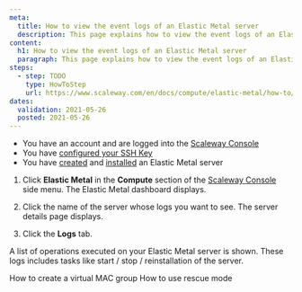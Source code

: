 ```yaml
---
meta:
  title: How to view the event logs of an Elastic Metal server
  description: This page explains how to view the event logs of an Elastic Metal server
content:
  h1: How to view the event logs of an Elastic Metal server
  paragraph: This page explains how to view the event logs of an Elastic Metal server
steps:
  - step: TODO
    type: HowToStep
    url: https://www.scaleway.com/en/docs/compute/elastic-metal/how-to/view-the-event-logs/
dates:
  validation: 2021-05-26
  posted: 2021-05-26
---
```


<Message type="requirement">

- You have an account and are logged into the [Scaleway Console](https://console.scaleway.com)  
- You have [configured your SSH Key](/console/my-project/how-to/create-ssh-key)
- You have [created](/compute/elastic-metal/how-to/create-server) and [installed](/compute/elastic-metal/how-to/install-server) an Elastic Metal server

</Message>

1. Click **Elastic Metal** in the **Compute** section of the [Scaleway Console](https://console.scaleway.com) side menu. The Elastic Metal dashboard displays. 

2. Click the name of the server whose logs you want to see. The server details page displays.

3. Click the **Logs** tab.

  A list of operations executed on your Elastic Metal server is shown. These logs includes tasks like start / stop / reinstallation of the server.


<Navigation title="See Also">
  <PreviousButton to="/compute/elastic-metal/how-to/create-virtual-mac-group/">How to create a virtual MAC group</PreviousButton>
  <NextButton to="/compute/elastic-metal/how-to/use-rescue-mode/">How to use rescue mode</NextButton>
</Navigation>
